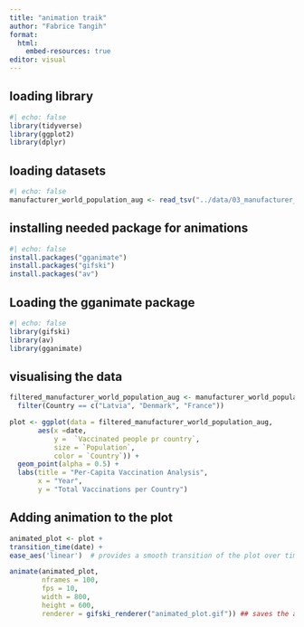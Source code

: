 ```yaml
---
title: "animation traik"
author: "Fabrice Tangih"
format:
  html:
    embed-resources: true
editor: visual
---
```


## loading library

```r
#| echo: false
library(tidyverse)
library(ggplot2)
library(dplyr)
```

## loading datasets

```r
#| echo: false
manufacturer_world_population_aug <- read_tsv("../data/03_manufacturer_world_population_aug.tsv")
```

## installing needed package for animations

```r
#| echo: false
install.packages("gganimate")
install.packages("gifski")
install.packages("av")
```

## Loading the gganimate package

```r
#| echo: false
library(gifski)
library(av)
library(gganimate)
```

## visualising the data

```r
filtered_manufacturer_world_population_aug <- manufacturer_world_population_aug |> 
  filter(Country == c("Latvia", "Denmark", "France")) 

plot <- ggplot(data = filtered_manufacturer_world_population_aug, 
       aes(x =date, 
           y =  `Vaccinated people pr country`, 
           size = `Population`, 
           color = `Country`)) +
  geom_point(alpha = 0.5) +
  labs(title = "Per-Capita Vaccination Analysis",
       x = "Year",
       y = "Total Vaccinations per Country")

```

## Adding animation to the plot

```r
animated_plot <- plot + 
transition_time(date) +
ease_aes('linear')  # provides a smooth transition of the plot over time by transitioning through the date column

animate(animated_plot, 
        nframes = 100, 
        fps = 10, 
        width = 800, 
        height = 600, 
        renderer = gifski_renderer("animated_plot.gif")) ## saves the animation
```
